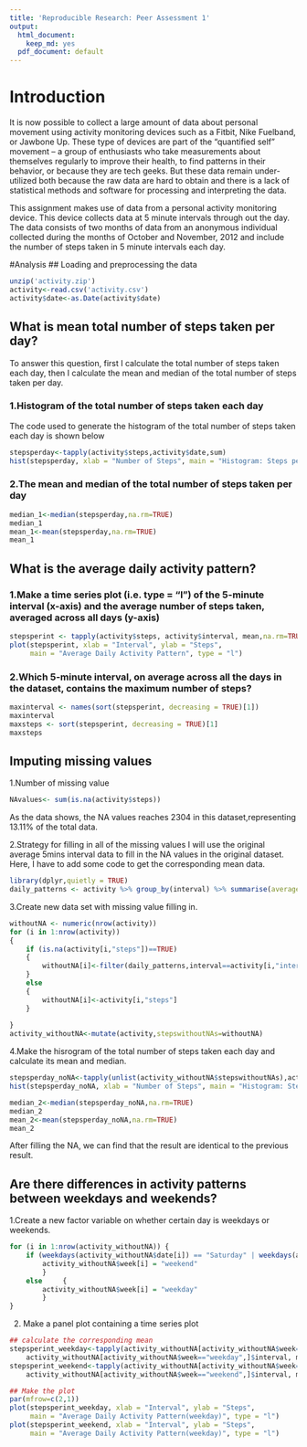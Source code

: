 ```yaml
---
title: 'Reproducible Research: Peer Assessment 1'
output:
  html_document:
    keep_md: yes
  pdf_document: default
---
```

# Introduction 
It is now possible to collect a large amount of data about personal movement using activity monitoring devices such as a Fitbit, Nike Fuelband, or Jawbone Up. These type of devices are part of the “quantified self” movement – a group of enthusiasts who take measurements about themselves regularly to improve their health, to find patterns in their behavior, or because they are tech geeks. But these data remain under-utilized both because the raw data are hard to obtain and there is a lack of statistical methods and software for processing and interpreting the data.

This assignment makes use of data from a personal activity monitoring device. This device collects data at 5 minute intervals through out the day. The data consists of two months of data from an anonymous individual collected during the months of October and November, 2012 and include the number of steps taken in 5 minute intervals each day.

#Analysis
## Loading and preprocessing the data
```r
unzip('activity.zip')
activity<-read.csv('activity.csv')
activity$date<-as.Date(activity$date)
```

## What is mean total number of steps taken per day?
To answer this question, first I calculate the total number of steps taken each day, then I calculate the mean and median of the total number of steps taken per day.

### 1.Histogram of the total number of steps taken each day
The code used to generate the histogram of the total number of steps taken each day is shown below
```r
stepsperday<-tapply(activity$steps,activity$date,sum)
hist(stepsperday, xlab = "Number of Steps", main = "Histogram: Steps per Day")
```

### 2.The mean and median of the total number of steps taken per day
```r
median_1<-median(stepsperday,na.rm=TRUE)
median_1
mean_1<-mean(stepsperday,na.rm=TRUE)
mean_1
```

## What is the average daily activity pattern?
### 1.Make a time series plot (i.e. type = "l") of the 5-minute interval (x-axis) and the average number of steps taken, averaged across all days (y-axis)
```r
stepsperint <- tapply(activity$steps, activity$interval, mean,na.rm=TRUE)
plot(stepsperint, xlab = "Interval", ylab = "Steps", 
     main = "Average Daily Activity Pattern", type = "l")
```

### 2.Which 5-minute interval, on average across all the days in the dataset, contains the maximum number of steps?
```r
maxinterval <- names(sort(stepsperint, decreasing = TRUE)[1])
maxinterval
maxsteps <- sort(stepsperint, decreasing = TRUE)[1]
maxsteps
```


## Imputing missing values
1.Number of missing value 
```r
NAvalues<- sum(is.na(activity$steps))
```
As the data shows, the NA values reaches 2304 in this dataset,representing 13.11% of the total data. 

2.Strategy for filling in all of the missing values 
I will use the original average 5mins interval data to fill in the NA values in the original dataset. Here, I have to add some code to get the corresponding mean data.
```r
library(dplyr,quietly = TRUE)
daily_patterns <- activity %>% group_by(interval) %>% summarise(average=mean(steps,na.rm=TRUE))
```


3.Create new data set with missing value filling in.
```r
withoutNA <- numeric(nrow(activity))
for (i in 1:nrow(activity))
{
    if (is.na(activity[i,"steps"])==TRUE)
    {
        withoutNA[i]<-filter(daily_patterns,interval==activity[i,"interval"]) %>% select(average)
    } 
    else
    {
        withoutNA[i]<-activity[i,"steps"]
    }
    
}
activity_withoutNA<-mutate(activity,stepswithoutNAs=withoutNA)
```

4.Make the hisrogram of the total number of steps taken each day and calculate its mean and median. 
```r
stepsperday_noNA<-tapply(unlist(activity_withoutNA$stepswithoutNAs),activity_withoutNA$date,sum)
hist(stepsperday_noNA, xlab = "Number of Steps", main = "Histogram: Steps per Day without NA")
```

```r
median_2<-median(stepsperday_noNA,na.rm=TRUE)
median_2
mean_2<-mean(stepsperday_noNA,na.rm=TRUE)
mean_2
```
After filling the NA, we can find that the result are identical to the previous result.  

## Are there differences in activity patterns between weekdays and weekends?
1.Create a new factor variable on whether certain day is weekdays or weekends.
```r
for (i in 1:nrow(activity_withoutNA)) {
    if (weekdays(activity_withoutNA$date[i]) == "Saturday" | weekdays(activity_withoutNA$date[i]) == "Sunday") {
        activity_withoutNA$week[i] = "weekend"
        } 
    else     {
        activity_withoutNA$week[i] = "weekday"
        }
}
```

2. Make a panel plot containing a time series plot
```r
## calculate the corresponding mean 
stepsperint_weekday<-tapply(activity_withoutNA[activity_withoutNA$week=="weekday",]$steps, 
    activity_withoutNA[activity_withoutNA$week=="weekday",]$interval, mean,na.rm=TRUE)
stepsperint_weekend<-tapply(activity_withoutNA[activity_withoutNA$week=="weekend",]$steps, 
    activity_withoutNA[activity_withoutNA$week=="weekend",]$interval, mean,na.rm=TRUE)

## Make the plot 
par(mfrow=c(2,1))
plot(stepsperint_weekday, xlab = "Interval", ylab = "Steps", 
     main = "Average Daily Activity Pattern(weekday)", type = "l")
plot(stepsperint_weekend, xlab = "Interval", ylab = "Steps", 
     main = "Average Daily Activity Pattern(weekday)", type = "l")
```

